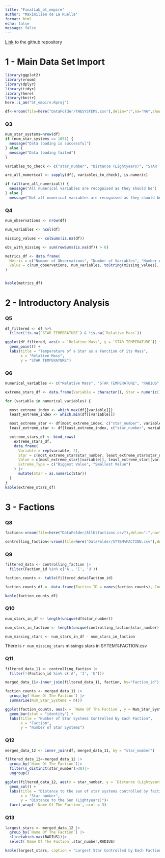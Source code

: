 ```yaml
---
title: "FinalLab_bt_empire"
author: "Maximilien de La Ruelle"
format: html
echo: false
message: false
---
```


[Link](https://github.com/max8471/bt_empire) to the github repository

# 1 - Main Data Set Import
```r
library(ggplot2)
library(vroom)
library(dplyr)
library(tidyr)
library(here)
library(knitr)
here::i_am("bt_empire.Rproj")
```

```r
df<-vroom(file=here("DataFolder/THESYSTEMS.csv"),delim=":",na="NA",show_col_types=FALSE)
```

### Q3
```r
num_star_systems=nrow(df)
if (num_star_systems == 1051) {
  message("Data loading is successful")
} else {
  message("Data loading failed")
}
```

```r
variables_to_check <- c("star_number", "Distance (Lightyears)", "STAR TEMPERATURE", "Relative Mass", "RADIUS", "relative luminosity")

are_all_numerical <- sapply(df[, variables_to_check], is.numeric)

if (all(are_all_numerical)) {
  message("All numerical variables are recognised as they should be")
} else {
  message("Not all numerical variables are recognised as they should be")}
```
### Q4
```r
num_observations <- nrow(df)

num_variables <- ncol(df)

missing_values <- colSums(is.na(df))

obs_with_missing <- sum(rowSums(is.na(df)) > 0)

metrics_df <- data.frame(
  Metric = c("Number of Observations", "Number of Variables", "Number of Missing Values (per variable)", "Number of Observations with at Least One Missing Value"),
  Value = c(num_observations, num_variables, toString(missing_values), obs_with_missing)
)


kable(metrics_df)
```

# 2 - Introductory Analysis

### Q5
```r
df_filtered <- df %>%
  filter(!is.na(`STAR TEMPERATURE`) & !is.na(`Relative Mass`))

ggplot(df_filtered, aes(x = `Relative Mass`, y = `STAR TEMPERATURE`)) +
  geom_point() +
  labs(title = "Temperature of a Star as a Function of its Mass",
       x = "Relative Mass",
       y = "STAR TEMPERATURE")
```
### Q6
```r
numerical_variables <- c("Relative Mass", "STAR TEMPERATURE", "RADIUS", "relative luminosity")

extreme_stars_df <- data.frame(Variable = character(), Star = numeric(), Value = numeric(), Extreme_Type = character(), stringsAsFactors = FALSE)

for (variable in numerical_variables) {

  most_extreme_index <- which.max(df[[variable]])
  least_extreme_index <- which.min(df[[variable]])

  most_extreme_star <- df[most_extreme_index, c("star_number", variable)]
  least_extreme_star <- df[least_extreme_index, c("star_number", variable)]

  extreme_stars_df <- bind_rows(
    extreme_stars_df,
    data.frame(
      Variable = rep(variable, 2),
      Star = c(most_extreme_star$star_number, least_extreme_star$star_number),
      Value = c(most_extreme_star[[variable]], least_extreme_star[[variable]]),
      Extreme_Type = c("Biggest Value", "Smallest Value")
    ) |>
      mutate(Star = as.numeric(Star))
  )
}
kable(extreme_stars_df)
```

# 3 - Factions

### Q8
```r
faction<-vroom(file=here("DataFolder/Allbtfactions.csv"),delim=":",na="_",show_col_types=FALSE)

controlling_faction<-vroom(file=here("DataFolder/SYTEM%FACTION.csv"),delim=":",na="NA",show_col_types=FALSE)
```

### Q9
```r
filtered_data <- controlling_faction |>
  filter(Faction_id %in% c('A', 'I', 'U'))

faction_counts <- table(filtered_data$Faction_id)

faction_counts_df <- data.frame(Faction_ID = names(faction_counts), Count = as.numeric(faction_counts))

kable(faction_counts_df)
```
### Q10
```r
num_stars_in_df <- length(unique(df$star_number))

num_stars_in_faction <- length(unique(controlling_faction$star_number))

num_missing_stars <- num_stars_in_df - num_stars_in_faction
```

There is `r num_missing_stars` missings stars in SYTEM%FACTION.csv

### Q11
```r
filtered_data_11 <- controlling_faction |>
  filter(!(Faction_id %in% c('A', 'I', 'U')))

merged_data_11<-inner_join(filtered_data_11, faction, by="Faction_id")

faction_counts <- merged_data_11 |>
  group_by(`Name Of The Faction`) |>
  summarise(Num_Star_Systems = n())

ggplot(faction_counts, aes(x = `Name Of The Faction`, y = Num_Star_Systems, fill = `Name Of The Faction`)) +
  geom_bar(stat = "identity") +
  labs(title = "Number of Star Systems Controlled by Each Faction",
       x = "Faction",
       y = "Number of Star Systems")
```
### Q12
```r
merged_data_12 <- inner_join(df, merged_data_11, by = "star_number")

filtered_data_12<-merged_data_12 |>
  group_by(`Name Of The Faction`)|>
  filter(n_distinct(star_number)>30)|>
  ungroup()

ggplot(filtered_data_12, aes(x = star_number, y = `Distance (Lightyears)`)) +
  geom_col() +
  labs(title = "Distance to the sun of star systems controlled by factions controlling more than 30 stars",
       x = "Star number",
       y = "Distance to the Sun (Lightyears)")+
  facet_wrap(~`Name Of The Faction`, ncol = 3) 
```
### Q13

```r
largest_stars <- merged_data_12 |>
  group_by(`Name Of The Faction`) |>
  slice(which.max(RADIUS))|>
  select(`Name Of The Faction`,star_number,RADIUS)

kable(largest_stars, caption = "Largest Star Controlled by Each Faction")
```

